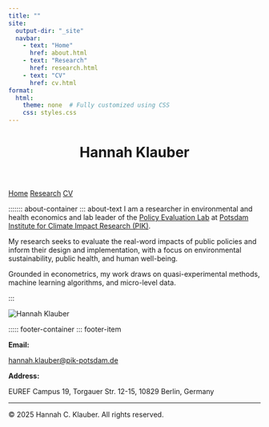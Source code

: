 ```yaml
---
title: ""
site: 
  output-dir: "_site"
  navbar:
    - text: "Home"
      href: about.html
    - text: "Research"
      href: research.html
    - text: "CV"
      href: cv.html
format:
  html:
    theme: none  # Fully customized using CSS
    css: styles.css
---
```


::: header-space
:::


<header class="site-title">
  <h1>Hannah Klauber</h1>
</header>

<nav class="navbar">
  <a href="about.html"class="active">Home</a>
  <a href="research.html">Research</a>
  <a href="cv.html">CV</a>
</nav>


<!-- Grey space between title and navbar -->

<section id="about" class="section">

::::::: about-container
::: about-text
I am a researcher in environmental and health economics and lab leader of the <span style="color: #2576c6;"><a href="https://www.pik-potsdam.de/en/institute/labs/policy-evaluation/governance" target="_blank" >Policy Evaluation Lab</a></span> at <span style="color: #2576c6;"><a href="https://www.pik-potsdam.de/en" target="_blank">Potsdam Institute for Climate Impact Research (PIK)</a></span>.

My research seeks to evaluate the real-word impacts of public policies and inform their design and implementation, with a focus on environmental sustainability, public health, and human well-being.

Grounded in econometrics, my work draws on quasi-experimental methods, machine learning algorithms, and micro-level data.


:::

<img src="assets/hannah.png" alt="Hannah Klauber" class="profile-photo"/>

</section>

<footer class="footer">

::::: footer-container
::: footer-item

<p><strong>Email:</strong></p>

<a href="mailto:hannah.klauber@pik-potsdam.de">hannah.klauber\@pik-potsdam.de</a>

</p>

<p><strong>Address:</strong></p>

EUREF Campus 19, Torgauer Str. 12-15, 10829 Berlin, Germany

</p>
<hr> 
<a href="https://github.com/hannahklauber" target="_blank">
  <i class="fa-brands fa-github"></i> 
</a> <a href="https://scholar.google.com/citations?user=0_-lQNIAAAAJ&hl=en&oi=sra" target="_blank">
<i class="ai ai-google-scholar"></i>
</a> <a href="https://www.linkedin.com/in/hannah-klauber/" target="_blank">
  <i class="fa-brands fa-linkedin"></i> 
</a> 



::: footer-item
<p class="copyright">© 2025 Hannah C. Klauber. All rights reserved.</p>
:::

</footer>
